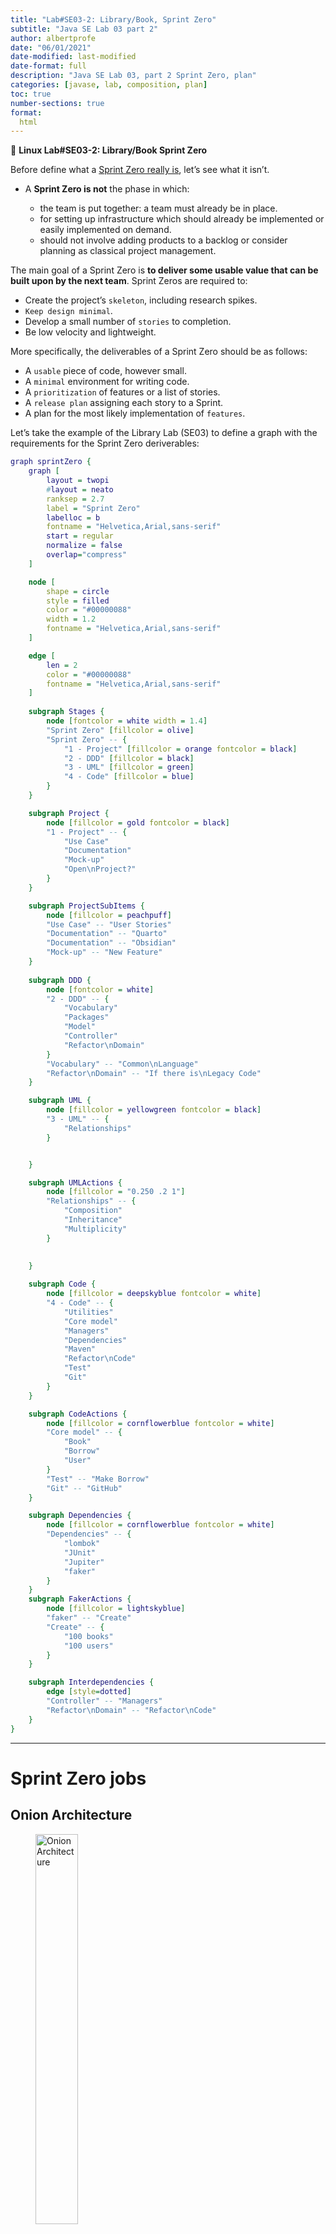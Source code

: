 ```yaml
---
title: "Lab#SE03-2: Library/Book, Sprint Zero"
subtitle: "Java SE Lab 03 part 2"
author: albertprofe
date: "06/01/2021"
date-modified: last-modified
date-format: full
description: "Java SE Lab 03, part 2 Sprint Zero, plan"
categories: [javase, lab, composition, plan]
toc: true
number-sections: true
format:
  html
---
```





::: {.labs}
📘 **Linux Lab#SE03-2: Library/Book Sprint Zero**

Before define what a [Sprint Zero really is](https://www.bmc.com/blogs/sprint-zero/){.external}, let’s see what it isn’t.

- A **Sprint Zero is not** the phase in which:

    - the team is put together: a team must already be in place.
    - for setting up infrastructure which should already be implemented or easily implemented on demand.
    - should not involve adding products to a backlog or consider planning as classical project management.

The main goal of a Sprint Zero is **to deliver some usable value that can be built upon by the next team**. Sprint Zeros are required to:

- Create the project’s `skeleton`, including research spikes.
- `Keep design minimal`.
- Develop a small number of `stories` to completion.
- Be low velocity and lightweight.

More specifically, the deliverables of a Sprint Zero should be as follows:

- A `usable` piece of code, however small.
- A `minimal` environment for writing code.
- A `prioritization` of features or a list of stories.
- A `release plan` assigning each story to a Sprint.
- A plan for the most likely implementation of `features`.

Let's take the example of the Library Lab (SE03) to define a graph with the requirements for the Sprint Zero deriverables:
```dot
graph sprintZero {
    graph [
        layout = twopi
        #layout = neato
        ranksep = 2.7
        label = "Sprint Zero"
        labelloc = b
        fontname = "Helvetica,Arial,sans-serif"
        start = regular
        normalize = false
        overlap="compress"
    ]

    node [
        shape = circle
        style = filled
        color = "#00000088"
        width = 1.2
        fontname = "Helvetica,Arial,sans-serif"
    ]

    edge [
        len = 2
		color = "#00000088"
		fontname = "Helvetica,Arial,sans-serif"
    ]
    
    subgraph Stages {
        node [fontcolor = white width = 1.4]
        "Sprint Zero" [fillcolor = olive]
        "Sprint Zero" -- {
            "1 - Project" [fillcolor = orange fontcolor = black]
            "2 - DDD" [fillcolor = black]
            "3 - UML" [fillcolor = green]
            "4 - Code" [fillcolor = blue]
        }
    }

    subgraph Project {
        node [fillcolor = gold fontcolor = black]
        "1 - Project" -- {
            "Use Case"
            "Documentation"
            "Mock-up"
            "Open\nProject?"
        }
    }

    subgraph ProjectSubItems {
        node [fillcolor = peachpuff]
        "Use Case" -- "User Stories"
        "Documentation" -- "Quarto"
        "Documentation" -- "Obsidian"
        "Mock-up" -- "New Feature"
    }
    
    subgraph DDD {
        node [fontcolor = white]
        "2 - DDD" -- {
            "Vocabulary"
            "Packages"
            "Model"
            "Controller"
            "Refactor\nDomain"
        }
        "Vocabulary" -- "Common\nLanguage"
        "Refactor\nDomain" -- "If there is\nLegacy Code"
    }

    subgraph UML {
        node [fillcolor = yellowgreen fontcolor = black]
        "3 - UML" -- {
            "Relationships"
        }


    }

    subgraph UMLActions {
        node [fillcolor = "0.250 .2 1"]
        "Relationships" -- {
            "Composition"
            "Inheritance"
            "Multiplicity"
        }

        
    }
    
    subgraph Code {
        node [fillcolor = deepskyblue fontcolor = white]
        "4 - Code" -- {
            "Utilities"
            "Core model"
            "Managers"
            "Dependencies"
            "Maven"
            "Refactor\nCode"
            "Test"
            "Git"
        }
    }

    subgraph CodeActions {
        node [fillcolor = cornflowerblue fontcolor = white]
        "Core model" -- {
            "Book"
            "Borrow"
            "User"
        }
        "Test" -- "Make Borrow"
        "Git" -- "GitHub"
    }

    subgraph Dependencies {
        node [fillcolor = cornflowerblue fontcolor = white]
        "Dependencies" -- {
            "lombok"
            "JUnit"
            "Jupiter"
            "faker"
        }
    }
    subgraph FakerActions {
        node [fillcolor = lightskyblue]
        "faker" -- "Create"
        "Create" -- {
            "100 books"
            "100 users"
        }
    }

    subgraph Interdependencies {
        edge [style=dotted]
        "Controller" -- "Managers"
        "Refactor\nDomain" -- "Refactor\nCode"
    }
}
```

:::

---

# Sprint Zero jobs

## Onion Architecture

![Onion Architecture](/images/javase/onion_architecture.jpg){width="40%"}


The layers are of [Onion Architecture](){.external} and sublayers are:

- `Infrastructure`, where our database, file system, or any external web service we depend on live.
- `Tests`: unit, integration, end-to-end. How we validate our business cases. 
- `User Interface`, how our users interact with the code we have built. - Application Services layer (sometimes known as the Transport/Access Layer). 
- `Domain Services` layer. In this layer is where the majority of our business logic lives, it carries out the operations to turn A into B, input into output, egg into chicken. 
- The core layer, the `Domain Model` layer which is the representation of the high level data objects we use.

[Sprint#6, dia 01/02 image Library Project](/ifcd0210/ifcd0210backlog-sprint.qmd)

## Core use-case: ``user`` borrows a ``book``

### Use-Story

- [User story template and examples](https://www.atlassian.com/agile/project-management/user-stories){.external}

> As a **user**, I want to **borrow** a **book** with my ``documentId``, so that I may read and return it at due date that the system says. 

### Mock-up

```js
Options:
1- Make a Borrow
2- User Management
3- Book Management
4- Quit
Option?
'Borrow'
User?
'159742OPI'
Book?
'Anna Karenina'
Proceed, are your sure?
'Yes'
Borrow made, borrowId: RER7567, dueDate: 15/02/2023 
Options:
1- Make a Borrow
2- User Management
3- Book Management
4- Quit
Option?
'Quit'
```

## UUID

The full form of ``UUID`` is ``Universally Unique Identifier``. A UUID represents a **128-bit value that is unique**. The standard representation of UUID uses hex digits.

For example:

```
3c0969ac-c6e3-40f2-9fc8-2a59b8987918
cb7125cc-d78a-4442-b21b-96ce9227ef51
```
- [Class UUID](https://docs.oracle.com/javase/8/docs/api/java/util/UUID.html){.external}

``` java
import java.util.UUID;

    public static String createId() {

        UUID uuid = UUID.randomUUID();
        System.out.println("UUID generated - " + uuid);
        System.out.println("UUID Version - " + uuid.version());
        String id = uuid.toString();

        return id;

    }
```

## Menus



## Test borrow


## ``BorrowManager`` class


## faker ``Users`` and ``Books``


<!--- navLinks -->
<br><br>
<div class=row>
<br>
<div class='column left previous'>
<br>
[{{< fa solid arrow-left >}} Lab#SE02-4: Movie/Review, interactivity and coupling](/javase/selab2-4.qmd)
<br>
</div>
<br>
<div class='column center'>
<br>
[{{< fa solid arrow-up >}} top](#top)
<br>
</div>
<br>
<div class='column right next'>
<br>
[Java SE Resources  {{< fa solid arrow-right >}}](/javase/resources.qmd)
<br>
</div>
<br>
</div>
